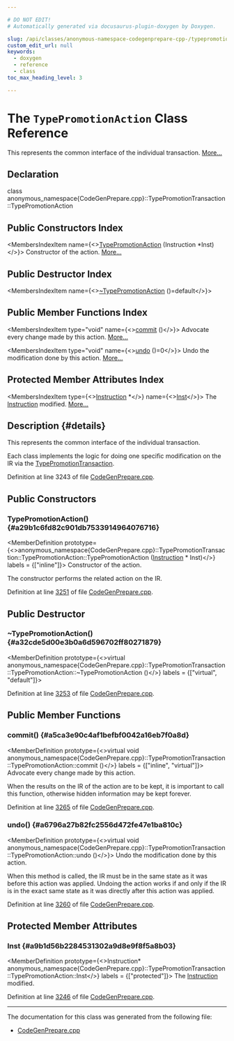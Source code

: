```yaml
---

# DO NOT EDIT!
# Automatically generated via docusaurus-plugin-doxygen by Doxygen.

slug: /api/classes/anonymous-namespace-codegenprepare-cpp-/typepromotiontransaction/typepromotionaction
custom_edit_url: null
keywords:
  - doxygen
  - reference
  - class
toc_max_heading_level: 3

---
```





# The `TypePromotionAction` Class Reference

<DoxygenPage pluginConfig={pluginConfig}>

This represents the common interface of the individual transaction. <a href="#details">More...</a>

## Declaration

<CodeBlock>class anonymous_namespace{CodeGenPrepare.cpp}::TypePromotionTransaction::TypePromotionAction</CodeBlock>

## Public Constructors Index

<MembersIndex>

<MembersIndexItem
  name={<><a href="#a29b1c6fd82c901db7533914964076716">TypePromotionAction</a> (Instruction &#42;Inst)</>}>
Constructor of the action. <a href="#a29b1c6fd82c901db7533914964076716">More...</a>
</MembersIndexItem>

</MembersIndex>

## Public Destructor Index

<MembersIndex>

<MembersIndexItem
  name={<><a href="#a32cde5d00e3b0a6d596702ff80271879">~TypePromotionAction</a> ()=default</>}>
</MembersIndexItem>

</MembersIndex>

## Public Member Functions Index

<MembersIndex>

<MembersIndexItem
  type="void"
  name={<><a href="#a5ca3e90c4af1befbf0042a16eb7f0a8d">commit</a> ()</>}>
Advocate every change made by this action. <a href="#a5ca3e90c4af1befbf0042a16eb7f0a8d">More...</a>
</MembersIndexItem>

<MembersIndexItem
  type="void"
  name={<><a href="#a6796a27b82fc2556d472fe47e1ba810c">undo</a> ()=0</>}>
Undo the modification done by this action. <a href="#a6796a27b82fc2556d472fe47e1ba810c">More...</a>
</MembersIndexItem>

</MembersIndex>

## Protected Member Attributes Index

<MembersIndex>

<MembersIndexItem
  type={<><a href="/docs/api/classes/llvm/instruction">Instruction</a> &#42;</>}
  name={<><a href="#a9b1d56b2284531302a9d8e9f8f5a8b03">Inst</a></>}>
The <a href="/docs/api/classes/llvm/instruction">Instruction</a> modified. <a href="#a9b1d56b2284531302a9d8e9f8f5a8b03">More...</a>
</MembersIndexItem>

</MembersIndex>

## Description {#details}

This represents the common interface of the individual transaction.

Each class implements the logic for doing one specific modification on the IR via the <a href="/docs/api/classes/anonymous-namespace-codegenprepare-cpp-/typepromotiontransaction">TypePromotionTransaction</a>.

Definition at line 3243 of file <a href="/docs/api/files/lib/lib/codegen/codegenprepare-cpp">CodeGenPrepare.cpp</a>.

<SectionDefinition>

## Public Constructors

### TypePromotionAction() {#a29b1c6fd82c901db7533914964076716}

<MemberDefinition
  prototype={<>anonymous&#95;namespace&#123;CodeGenPrepare.cpp&#125;::TypePromotionTransaction::TypePromotionAction::TypePromotionAction (<a href="/docs/api/classes/llvm/instruction">Instruction</a> &#42; Inst)</>}
  labels = {["inline"]}>
Constructor of the action.

The constructor performs the related action on the IR.

Definition at line <a href="/docs/api/files/lib/lib/codegen/codegenprepare-cpp/#l03251">3251</a> of file <a href="/docs/api/files/lib/lib/codegen/codegenprepare-cpp">CodeGenPrepare.cpp</a>.
</MemberDefinition>

</SectionDefinition>

<SectionDefinition>

## Public Destructor

### ~TypePromotionAction() {#a32cde5d00e3b0a6d596702ff80271879}

<MemberDefinition
  prototype={<>virtual anonymous&#95;namespace&#123;CodeGenPrepare.cpp&#125;::TypePromotionTransaction::TypePromotionAction::~TypePromotionAction ()</>}
  labels = {["virtual", "default"]}>

Definition at line <a href="/docs/api/files/lib/lib/codegen/codegenprepare-cpp/#l03253">3253</a> of file <a href="/docs/api/files/lib/lib/codegen/codegenprepare-cpp">CodeGenPrepare.cpp</a>.
</MemberDefinition>

</SectionDefinition>

<SectionDefinition>

## Public Member Functions

### commit() {#a5ca3e90c4af1befbf0042a16eb7f0a8d}

<MemberDefinition
  prototype={<>virtual void anonymous&#95;namespace&#123;CodeGenPrepare.cpp&#125;::TypePromotionTransaction::TypePromotionAction::commit ()</>}
  labels = {["inline", "virtual"]}>
Advocate every change made by this action.

When the results on the IR of the action are to be kept, it is important to call this function, otherwise hidden information may be kept forever.

Definition at line <a href="/docs/api/files/lib/lib/codegen/codegenprepare-cpp/#l03265">3265</a> of file <a href="/docs/api/files/lib/lib/codegen/codegenprepare-cpp">CodeGenPrepare.cpp</a>.
</MemberDefinition>

### undo() {#a6796a27b82fc2556d472fe47e1ba810c}

<MemberDefinition
  prototype={<>virtual void anonymous&#95;namespace&#123;CodeGenPrepare.cpp&#125;::TypePromotionTransaction::TypePromotionAction::undo ()</>}>
Undo the modification done by this action.

When this method is called, the IR must be in the same state as it was before this action was applied. 
<SectionUser title="Precondition">
Undoing the action works if and only if the IR is in the exact same state as it was directly after this action was applied.
</SectionUser>

Definition at line <a href="/docs/api/files/lib/lib/codegen/codegenprepare-cpp/#l03260">3260</a> of file <a href="/docs/api/files/lib/lib/codegen/codegenprepare-cpp">CodeGenPrepare.cpp</a>.
</MemberDefinition>

</SectionDefinition>

<SectionDefinition>

## Protected Member Attributes

### Inst {#a9b1d56b2284531302a9d8e9f8f5a8b03}

<MemberDefinition
  prototype={<>Instruction&#42; anonymous&#95;namespace&#123;CodeGenPrepare.cpp&#125;::TypePromotionTransaction::TypePromotionAction::Inst</>}
  labels = {["protected"]}>
The <a href="/docs/api/classes/llvm/instruction">Instruction</a> modified.

Definition at line <a href="/docs/api/files/lib/lib/codegen/codegenprepare-cpp/#l03246">3246</a> of file <a href="/docs/api/files/lib/lib/codegen/codegenprepare-cpp">CodeGenPrepare.cpp</a>.
</MemberDefinition>

</SectionDefinition>

<hr/>

The documentation for this class was generated from the following file:

<ul>
<li><a href="/docs/api/files/lib/lib/codegen/codegenprepare-cpp">CodeGenPrepare.cpp</a></li>
</ul>

</DoxygenPage>
